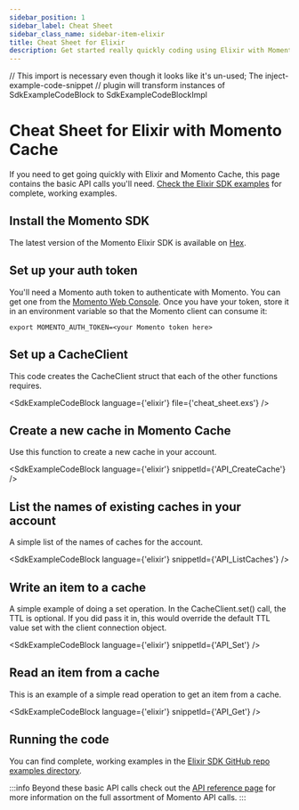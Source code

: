 ```yaml
---
sidebar_position: 1
sidebar_label: Cheat Sheet
sidebar_class_name: sidebar-item-elixir
title: Cheat Sheet for Elixir
description: Get started really quickly coding using Elixir with Momento Cache
---
```


// This import is necessary even though it looks like it's un-used; The inject-example-code-snippet
// plugin will transform instances of SdkExampleCodeBlock to SdkExampleCodeBlockImpl

# Cheat Sheet for Elixir with Momento Cache

If you need to get going quickly with Elixir and Momento Cache, this page contains the basic API calls you'll need. [Check the Elixir SDK examples](https://github.com/momentohq/client-sdk-elixir/tree/main/examples) for complete, working examples.

## Install the Momento SDK

The latest version of the Momento Elixir SDK is available on [Hex](https://hex.pm/packages/gomomento).

## Set up your auth token

You'll need a Momento auth token to authenticate with Momento.  You can get one from the [Momento Web Console](https://console.gomomento.com/caches).
Once you have your token, store it in an environment variable so that the Momento client can consume it:

```
export MOMENTO_AUTH_TOKEN=<your Momento token here>
```

## Set up a CacheClient
This code creates the CacheClient struct that each of the other functions requires.

<SdkExampleCodeBlock language={'elixir'} file={'cheat_sheet.exs'} />

## Create a new cache in Momento Cache
Use this function to create a new cache in your account.

<SdkExampleCodeBlock language={'elixir'} snippetId={'API_CreateCache'} />


## List the names of existing caches in your account
A simple list of the names of caches for the account.

<SdkExampleCodeBlock language={'elixir'} snippetId={'API_ListCaches'} />

## Write an item to a cache
A simple example of doing a set operation. In the CacheClient.set() call, the TTL is optional. If you did pass it in, this would override the default TTL value set with the client connection object.

<SdkExampleCodeBlock language={'elixir'} snippetId={'API_Set'} />

## Read an item from a cache
This is an example of a simple read operation to get an item from a cache.

<SdkExampleCodeBlock language={'elixir'} snippetId={'API_Get'} />

## Running the code

You can find complete, working examples in the [Elixir SDK GitHub repo examples directory](https://github.com/momentohq/client-sdk-elixir/tree/main/examples).

:::info
Beyond these basic API calls check out the [API reference page](./../../api-reference/index.mdx) for more information on the full assortment of Momento API calls.
:::
